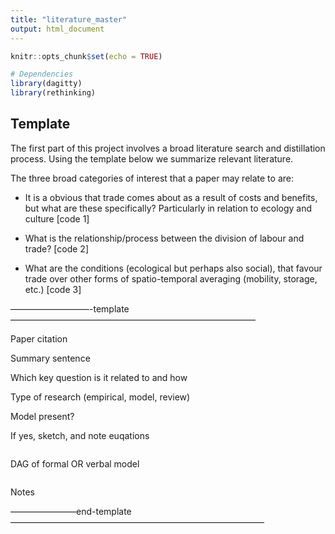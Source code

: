 ```yaml
---
title: "literature_master"
output: html_document
---
```


```r
knitr::opts_chunk$set(echo = TRUE)

# Dependencies
library(dagitty)
library(rethinking)


```


## Template

The first part of this project involves a broad literature search and distillation process. Using the template below we summarize relevant literature.

The three broad categories of interest that a paper may relate to are:

- It is a obvious that trade comes about as a result of costs and benefits, but what are these specifically? Particularly in relation to ecology and culture [code 1]

- What is the relationship/process between the division of labour and trade? [code 2]

- What are the conditions (ecological but perhaps also social), that favour trade over other forms of spatio-temporal averaging (mobility, storage, etc.) [code 3]

----------------------------template------------------------------------------------------------------------------------

Paper citation


Summary sentence 


Which key question is it related to and how


Type of research (empirical, model, review)


Model present?


If yes, sketch, and note euqations


```{}

```


DAG of formal OR verbal model

```r

```


Notes



-----------------------end-template---------------------------------------------------------------------------------------






